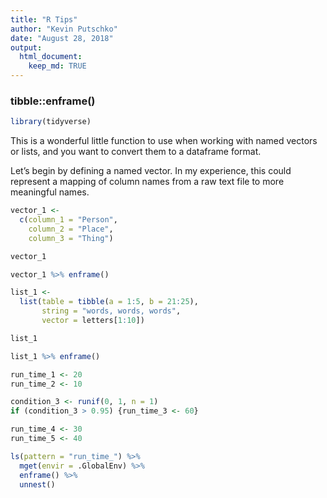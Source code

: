 ```yaml
---
title: "R Tips"
author: "Kevin Putschko"
date: "August 28, 2018"
output: 
  html_document:
    keep_md: TRUE
---
```


### tibble::enframe()

```r
library(tidyverse)
```

This is a wonderful little function to use when working with named vectors or lists, and you want to convert them to a dataframe format.  

Let's begin by defining a named vector.  In my experience, this could represent a mapping of column names from a raw text file to more meaningful names.
```r
vector_1 <- 
  c(column_1 = "Person", 
    column_2 = "Place",
    column_3 = "Thing")

vector_1
```

```r
vector_1 %>% enframe()
```


```r
list_1 <- 
  list(table = tibble(a = 1:5, b = 21:25),
       string = "words, words, words",
       vector = letters[1:10])

list_1
```


```r
list_1 %>% enframe()
```

```r

run_time_1 <- 20
run_time_2 <- 10

condition_3 <- runif(0, 1, n = 1) 
if (condition_3 > 0.95) {run_time_3 <- 60}

run_time_4 <- 30
run_time_5 <- 40

ls(pattern = "run_time_") %>% 
  mget(envir = .GlobalEnv) %>% 
  enframe() %>% 
  unnest()
```

